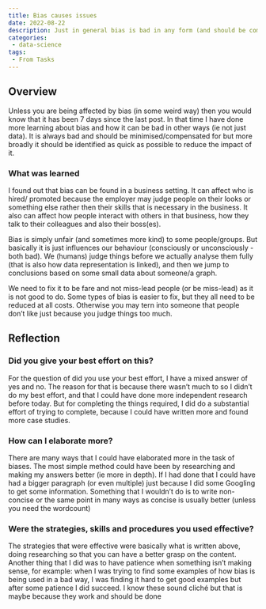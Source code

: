 ```yaml
---
title: Bias causes issues
date: 2022-08-22
description: Just in general bias is bad in any form (and should be compensated for)
categories: 
 - data-science
tags:
 - From Tasks
---
```


## Overview

Unless you are being affected by bias (in some weird way) then you would know that it has been 7 days since the last post. In that time I have done more learning about bias and how it can be bad in other ways (ie not just data). It is always bad and should be minimised/compensated for but more broadly it should be identified as quick as possible to reduce the impact of it.

### What was learned

I found out that bias can be found in a business setting. It can affect who is hired/ promoted because the employer may judge people on their looks or something else rather then their skills that is necessary in the business. It also can affect how people interact with others in that business, how they talk to their colleagues and also their boss(es).

Bias is simply unfair (and sometimes more kind) to some people/groups. But basically it is just influences our behaviour (consciously or unconsciously - both bad). We (humans) judge things before we actually analyse them fully (that is also how data representation is linked), and then we jump to conclusions based on some small data about someone/a graph.

We need to fix it to be fare and not miss-lead people (or be miss-lead) as it is not good to do. Some types of bias is easier to fix, but they all need to be reduced at all costs. Otherwise you may tern into someone that people don’t like just because you judge things too much.

## Reflection

### Did you give your best effort on this?

For the question of did you use your best effort, I have a mixed answer of yes and no. The reason for that is because there wasn’t much to so I didn’t do my best effort, and that I could have done more independent research before today. But for completing the things required, I did do a substantial effort of trying to complete, because I could have written more and found more case studies.

### How can I elaborate more?

There are many ways that I could have elaborated more in the task of biases. The most simple method could have been by researching and making my answers better (ie more in depth). If I had done that I could have had a bigger paragraph (or even multiple) just because I did some Googling to get some information. Something that I wouldn’t do is to write non-concise or the same point in many ways as concise is usually better (unless you need the wordcount)

### Were the strategies, skills and procedures you used effective?

The strategies that were effective were basically what is written above, doing researching so that you can have a better grasp on the content. Another thing that I did was to have patience when something isn’t making sense, for example: when I was trying to find some examples of how bias is being used in a bad way, I was finding it hard to get good examples but after some patience I did succeed. I know these sound cliché but that is maybe because they work and should be done
